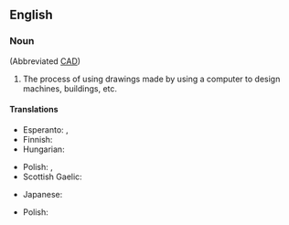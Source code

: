 ==English==

===Noun===
{{wikipedia}}
{{en-noun|head=[[computer]]-[[aided]] [[design]]|-}} (Abbreviated [[CAD]])

# The process of using drawings made by using a computer to design machines, buildings, etc.

====Translations====
{{trans-top|process of design using computers}}
* Esperanto: {{t|eo|perkomputila projektado}}, {{t|eo|perkomputila dezajnado}}
* Finnish: {{t|fi|tietokoneavusteinen suunnittelu}}
* Hungarian: {{t|hu|számítógéppel segített tervezés}}
{{trans-mid}}
* Polish: {{t|pl|projektowanie wspomagane komputerowo|n}}, {{t+|pl|CAD}}
* Scottish Gaelic: {{t|gd|dealbhadh la taic-choimpiutair|m}}
{{trans-bottom}}

{{checktrans-top}}
* Japanese: {{t|ja|計算機支援設計|tr=けいさんきしえんせっけい,keisanki-shien-sekkei}}
{{trans-mid}}
* Polish: {{t-check|pl|komputerowe wspomaganie projektowania}}
{{trans-bottom}}